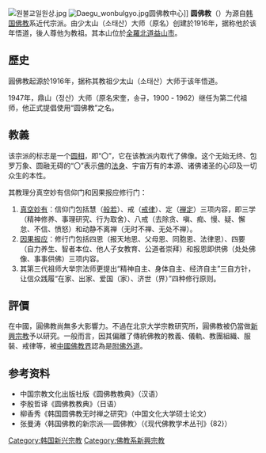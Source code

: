 [[File:원불교일원상.jpg|thumb]]
[[File:Daegu_wonbulgyo.jpg|thumb]]圆佛教中心]]
'''圆佛教'''（{{lang-ko|원불교}}）为源自[[韩国|韩国]][[佛教|佛教]]系近代宗派。由少太山（소태산）大师（原名{{link-ko|朴重彬|박중빈|-{朴}-重彬}}）创建於1916年，据称他於该年悟道，後人尊他为教祖。其本山位於[[全羅北道|全羅北道]][[益山市|益山市]]。

==歷史==
圓佛教起源於1916年，据称其教祖少太山（소태산）大师于该年悟道。

1947年，鼎山（정산）大师（原名宋奎，송규，1900 - 1962）继任为第二代祖师，他正式提倡使用“圆佛教”之名。

==教義==
该宗派的标志是一个[[圆相|圆相]]，即“〇”，它在该教派内取代了佛像。这个无始无终、包罗万象、圆融无碍的“〇”表示[[佛|佛]]的[[法身|法身]]、宇宙万有的本源、诸佛诸圣的心印及一切众生的本性。

其教理分真空妙有信仰门和因果报应修行门：

#[[真空妙有|真空妙有]]：信仰门包括慧（[[般若|般若]]）、戒（[[戒律|戒律]]）、定（[[禅定|禅定]]）三项内容，即三学（精神修养、事理研究、行为取舍）、八戒（去除贪、嗔、痴、慢、疑、懈怠、不信、愤怒）和动静不离禅（无时不禅、无处不禅）。
#[[因果报应|因果报应]]：修行门包括四恩（报天地恩、父母恩、同胞恩、法律恩）、四要（自力养生、智者本位、他人子女教育、公道者崇拜）和报恩即供佛（处处佛像、事事供佛）三项内容。
#其第三代祖师大举宗法师更提出“精神自主、身体自主、经济自主”三自方针，让信众践履“在家、出家、爱国（家）、济世（界）”四种修行原则。

==評價==
在中國，圓佛教尚無多大影響力。不過在北京大学宗教研究所，圓佛教被仍當做[[新興宗教|新興宗教]]予以研究。一般而言，因其偏離了傳統佛教的教義、儀軌、教團組織、服裝、戒律等，被[[中国佛教|中國佛教界]]認為是[[附佛外道|附佛外道]]。

==参考资料==
* 中国宗教文化出版社版《圆佛教教典》（汉语）
* 李殷哲译《圆佛教教典》（日语）
* 柳香秀《韩国圆佛教无时禅之研究》（中国文化大学硕士论文）
* 张曼涛〈韩国佛教的新宗派──圆佛教〉（《现代佛教学术丛刊》{82}）

[[Category:韩国新兴宗教|Category:韩国新兴宗教]]
[[Category:佛教系新興宗教|Category:佛教系新興宗教]]